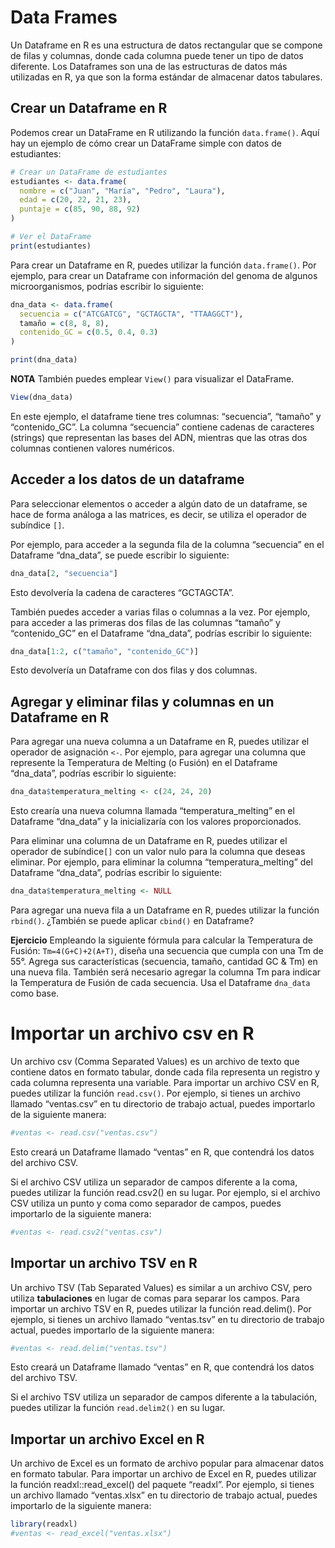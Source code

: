 # Data Frames


Un Dataframe en R es una estructura de datos rectangular que se compone de filas y columnas, donde cada columna puede tener un tipo de datos diferente. Los Dataframes son una de las estructuras de datos más utilizadas en R, ya que son la forma estándar de almacenar datos tabulares.

## Crear un Dataframe en R
Podemos crear un DataFrame en R utilizando la función `data.frame()`. Aquí hay un ejemplo de cómo crear un DataFrame simple con datos de estudiantes:

```{r}
# Crear un DataFrame de estudiantes
estudiantes <- data.frame(
  nombre = c("Juan", "María", "Pedro", "Laura"),
  edad = c(20, 22, 21, 23),
  puntaje = c(85, 90, 88, 92)
)

# Ver el DataFrame
print(estudiantes)
```


Para crear un Dataframe en R, puedes utilizar la función `data.frame()`. 
Por ejemplo, para crear un Dataframe con información del genoma de algunos microorganismos, podrías escribir lo siguiente:

```{r}
dna_data <- data.frame(
  secuencia = c("ATCGATCG", "GCTAGCTA", "TTAAGGCT"),
  tamaño = c(8, 8, 8),
  contenido_GC = c(0.5, 0.4, 0.3)
)

print(dna_data)
```
**NOTA** También puedes emplear `View()` para visualizar el DataFrame. 
```{r}
View(dna_data)
```

En este ejemplo, el dataframe tiene tres columnas: "secuencia", "tamaño" y "contenido_GC". La columna "secuencia" contiene cadenas de caracteres (strings) que representan las bases del ADN, mientras que las otras dos columnas contienen valores numéricos.

## Acceder a los datos de un dataframe

Para seleccionar elementos o acceder a algún dato de un dataframe, se hace de forma análoga a las matrices, es decir, se utiliza el operador de subíndice `[]`. 

Por ejemplo, para acceder a la segunda fila de la columna "secuencia" en el Dataframe "dna_data", se puede escribir lo siguiente:

```{r}
dna_data[2, "secuencia"]

```

Esto devolvería la cadena de caracteres "GCTAGCTA".

También puedes acceder a varias filas o columnas a la vez.
Por ejemplo, para acceder a las primeras dos filas de las columnas "tamaño" y "contenido_GC" en el Dataframe "dna_data", podrías escribir lo siguiente:

```{r}
dna_data[1:2, c("tamaño", "contenido_GC")]
```

Esto devolvería un Dataframe con dos filas y dos columnas.

## Agregar y eliminar filas y columnas en un Dataframe en R
Para agregar una nueva columna a un Dataframe en R, puedes utilizar el operador de asignación `<-`. 
Por ejemplo, para agregar una columna que represente la Temperatura de Melting (o Fusión) en el Dataframe "dna_data", podrías escribir lo siguiente:

```{r}
dna_data$temperatura_melting <- c(24, 24, 20)
```

Esto crearía una nueva columna llamada "temperatura_melting" en el Dataframe "dna_data" y la inicializaría con los valores proporcionados.

Para eliminar una columna de un Dataframe en R, puedes utilizar el operador de subíndice`[]` con un valor nulo para la columna que deseas eliminar. Por ejemplo, para eliminar la columna "temperatura_melting" del Dataframe "dna_data", podrías escribir lo siguiente:


```{r}
dna_data$temperatura_melting <- NULL
```

Para agregar una nueva fila a un Dataframe en R, puedes utilizar la función `rbind()`. ¿También se puede aplicar `cbind()` en Dataframe?

**Ejercicio** 
Empleando la siguiente fórmula para calcular la Temperatura de Fusión:  `Tm=4(G+C)+2(A+T)`, diseña una secuencia que cumpla con una Tm de 55°. Agrega sus características (secuencia, tamaño, cantidad GC & Tm) en una nueva fila. También será necesario agregar la columna Tm para indicar la Temperatura de Fusión de cada secuencia. Usa el Dataframe `dna_data` como base. 

# Importar un archivo csv en R

Un archivo csv (Comma Separated Values) es un archivo de texto que contiene datos en formato tabular, donde cada fila representa un registro y cada columna representa una variable. Para importar un archivo CSV en R, puedes utilizar la función `read.csv()`. Por ejemplo, si tienes un archivo llamado "ventas.csv" en tu directorio de trabajo actual, puedes importarlo de la siguiente manera:

```{r}
#ventas <- read.csv("ventas.csv")
```

Esto creará un Dataframe llamado "ventas" en R, que contendrá los datos del archivo CSV.

Si el archivo CSV utiliza un separador de campos diferente a la coma, puedes utilizar la función read.csv2() en su lugar. Por ejemplo, si el archivo CSV utiliza un punto y coma como separador de campos, puedes importarlo de la siguiente manera:

```{r}
#ventas <- read.csv2("ventas.csv")
```
## Importar un archivo TSV en R

Un archivo TSV (Tab Separated Values) es similar a un archivo CSV, pero utiliza **tabulaciones** en lugar de comas para separar los campos. Para importar un archivo TSV en R, puedes utilizar la función read.delim(). Por ejemplo, si tienes un archivo llamado "ventas.tsv" en tu directorio de trabajo actual, puedes importarlo de la siguiente manera:
```{r}
#ventas <- read.delim("ventas.tsv")

```


Esto creará un Dataframe llamado "ventas" en R, que contendrá los datos del archivo TSV.

Si el archivo TSV utiliza un separador de campos diferente a la tabulación, puedes utilizar la función `read.delim2()` en su lugar.

## Importar un archivo Excel en R
Un archivo de Excel es un formato de archivo popular para almacenar datos en formato tabular. Para importar un archivo de Excel en R, puedes utilizar la función readxl::read_excel() del paquete "readxl". Por ejemplo, si tienes un archivo llamado "ventas.xlsx" en tu directorio de trabajo actual, puedes importarlo de la siguiente manera:

```{r}
library(readxl)
#ventas <- read_excel("ventas.xlsx")

```



